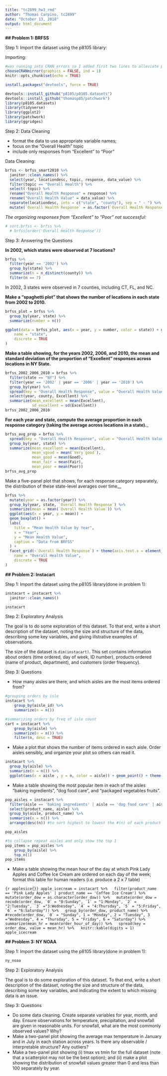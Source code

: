 ```yaml
---
title: "tc2899_hw3_rmd"
author: "Thomas Carpino, tc2899"
date: "October 13, 2018"
output: html_document
---
```


__## Problem 1: BRFSS__

Step 1: Import the dataset using the p8105 library: 

Importing: 
```r

#was running into CRAN errors so I added first two lines to alleviate problem 
chooseCRANmirror(graphics = FALSE, ind = 1)
knitr::opts_chunk$set(echo = TRUE)

install.packages("devtools", force = TRUE)

devtools::install_github("p8105/p8105.datasets")
devtools::install_github("thomasp85/patchwork")
library(p8105.datasets)
library(tidyverse)
library(ggplot2)
library(patchwork)
library(ggridges)
```

Step 2: Data Cleaning 

+ format the data to use appropriate variable names;
+ focus on the “Overall Health” topic
+ include only responses from “Excellent” to “Poor”

Data Cleaning: 
```r
brfss <- brfss_smart2010 %>%
  janitor::clean_names() %>%
  select(year, locationdesc, topic, response, data_value) %>%
  filter(topic == "Overall Health") %>% 
  select(-topic) %>%
  rename("Overall Health Response" = response) %>%
  rename("Overall Health Value" = data_value) %>%
  separate(locationdesc, into = c("state", "county"), sep = " - ") %>% 
  mutate(`Overall Health Response` = as.factor(`Overall Health Response`))  
```

*The organizing responses from "Excellent" to "Poor" not successful:*

```r
# sort.brfss <- brfss %>% 
  # brfss[order('Overall Health Response')]
```

Step 3: Answering the Questions 

__In 2002, which states were observed at 7 locations?__

```r
brfss %>%
  filter(year == '2002') %>%
  group_by(state) %>%
  summarize(n = n_distinct(county)) %>%
  filter(n == 7)
```
In 2002, 3 states were observed in 7 counties, including CT, FL, and NC. 

__Make a “spaghetti plot” that shows the number of locations in each state from 2002 to 2010.__

```r
brfss_plot = brfss %>%
  group_by(year, state) %>%
  summarize(number = n())

ggplot(data = brfss_plot, aes(x = year, y = number, color = state)) + geom_line() + labs(title = "Spaghetti Plot for Observations by State, 2002-2010") + viridis::scale_color_viridis(
    name = "state", 
    discrete = TRUE
)
```

__Make a table showing, for the years 2002, 2006, and 2010, the mean and standard deviation of the proportion of “Excellent” responses across locations in NY State.__

```r
brfss_2002_2006_2010 = brfss %>%
  filter(state == "NY") %>%
  filter(year == '2002' | year == '2006' | year == '2010') %>%
  group_by(year) %>%
  spread(key = "Overall Health Response", value = "Overall Health Value") %>% 
  select(year, county, Excellent) %>% 
  summarize(mean_excellent = mean(Excellent), 
            sd_excellent = sd(Excellent))
brfss_2002_2006_2010
```

__For each year and state, compute the average proportion in each response category (taking the average across locations in a state).___
```r
brfss_avg_prop = brfss %>%
  spread(key = "Overall Health Response", value = "Overall Health Value") %>% 
  group_by(year, state) %>%
  summarize(mean_excellent = mean(Excellent), 
            mean_vgood = mean(`Very good`),
            mean_good = mean(Good),
            mean_fair = mean(Fair),
            mean_poor = mean(Poor))
brfss_avg_prop
```

Make a five-panel plot that shows, for each response category separately, the distribution of these state-level averages over time__

```r

brfss %>%
  mutate(year = as.factor(year)) %>%
  group_by(year, state, `Overall Health Response`) %>%
  summarize(mean = mean(`Overall Health Value`)) %>%
  ggplot(aes(x = year, y = mean)) +
  geom_boxplot() + 
  labs(
    title = "Mean Health Value by Year",
    x = "Year",
    y = "Mean Health Value",
    caption = "Data from BRFSS"
  ) + 
  facet_grid(~`Overall Health Response`) + theme(axis.text.x = element_text(angle = 90)) + viridis::scale_color_viridis(
    name = "Overall Health Value", 
    discrete = TRUE
)
```

__## Problem 2: Instacart__

Step 1: Import the dataset using the p8105 library(done in problem 1):

```r
instacart = instacart %>%
  janitor::clean_names() 

instacart
```
Step 2: Exploratory Analysis 

The goal is to do some exploration of this dataset. To that end, write a short description of the dataset, noting the size and structure of the data, describing some key variables, and giving illstrative examples of observations. 

The size of the dataset is `dim(instacart)`. This set contains information about orders (time ordered, day of week, ID number), products ordered (name of product, department), and customers (order frequency). 

Step 3: Questions 

+ How many aisles are there, and which aisles are the most items ordered from?

```r
#grouping orders by isle
instacart %>%
    group_by(aisle_id) %>%
    summarize(n = n())

#summarizing orders by freq of isle count
cart = instacart %>%
    group_by(aisle) %>%
    summarize(n = n()) %>%
    filter(n, desc = TRUE)
```
+ Make a plot that shows the number of items ordered in each aisle. Order aisles sensibly, and organize your plot so others can read it.

```r
instacart %>%
  group_by(aisle) %>%
  summarize(n = n()) %>%
  ggplot(aes(x = aisle , y = n, color = aisle)) + geom_point() + theme(axis.text.x = element_text(angle = 90, size = 5))

```
+ Make a table showing the most popular item in each of the aisles “baking ingredients”, “dog food care”, and “packaged vegetables fruits”.

```r
pop_aisles = instacart %>%
  filter(aisle == 'baking ingredients' | aisle == 'dog food care' | aisle == 'packaged vegetables fruits') %>%
  select(product_name, aisle) %>% 
  group_by(aisle, product_name) %>%
  summarise(n = n()) %>%
  arrange(desc(n)) #to sort highest to lowest the #(n) of each product within aisles

pop_aisles

#to collapse repeat aisles and only show the top 1
pop_items = pop_aisles %>%
    group_by(aisle) %>%
    top_n(1)
pop_items

```
+ Make a table showing the mean hour of the day at which Pink Lady Apples and Coffee Ice Cream are ordered on each day of the week; format this table for human readers (i.e. produce a 2 x 7 table)

``` {r applesice{}}
apple_icecream = instacart %>%
  filter(product_name == 'Pink Lady Apples' | product_name == 'Coffee Ice Cream') %>%
  mutate(order_dow = as.character(order_dow)) %>%
  mutate(order_dow = recode(order_dow, `0` = "0:Sunday", `1` = "1:Monday", `2` = "2:Tuesday", `3` ="3:Wednesday", `4` = "4:Thursday", `5` = "5:Friday", `6` = "6:Saturday")) %>%
  group_by(order_dow, product_name) %>%
  #recode(order_dow, `0` = "Sunday", 1 = "Monday", 2 = "Tuesday", 3 ="Wednesday", 4 = "Thursday", 5 = "Friday", 6 = "Saturday") %>% 
  summarize(mean_hr = mean(order_hour_of_day)) %>%
  spread(key = order_dow, value = mean_hr) %>%
  knitr::kable(digits = 1)
apple_icecream
```

__## Problem 3: NY NOAA__

Step 1: Import the dataset using the p8105 library(done in problem 1):

```r
ny_noaa
```

Step 2: Exploratory Analysis 

The goal is to do some exploration of this dataset. To that end, write a short description of the dataset, noting the size and structure of the data, describing some key variables, and indicating the extent to which missing data is an issue.



Step 3: Questions 

+ Do some data cleaning. Create separate variables for year, month, and day. Ensure observations for temperature, precipitation, and snowfall are given in reasonable units. For snowfall, what are the most commonly observed values? Why?
+ Make a two-panel plot showing the average max temperature in January and in July in each station across years. Is there any observable / interpretable structure? Any outliers?
+ Make a two-panel plot showing (i) tmax vs tmin for the full dataset (note that a scatterplot may not be the best option); and (ii) make a plot showing the distribution of snowfall values greater than 0 and less than 100 separately by year.






